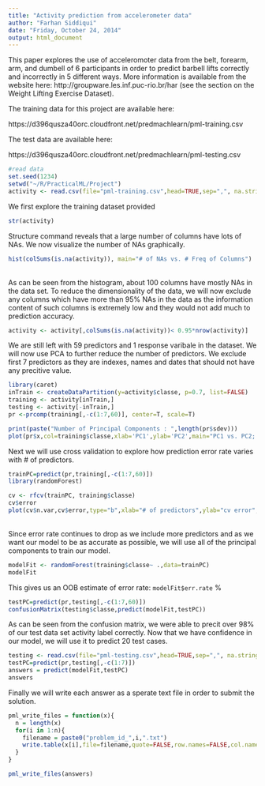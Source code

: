 ```yaml
---
title: "Activity prediction from accelerometer data"
author: "Farhan Siddiqui"
date: "Friday, October 24, 2014"
output: html_document
---
```


This paper explores the use of acceleromoter data from the belt, forearm, arm, and dumbell of 6 participants in order to predict barbell lifts correctly and incorrectly in 5 different ways. More information is available from the website here: http://groupware.les.inf.puc-rio.br/har (see the section on the Weight Lifting Exercise Dataset). 

The training data for this project are available here: 

https://d396qusza40orc.cloudfront.net/predmachlearn/pml-training.csv

The test data are available here: 

https://d396qusza40orc.cloudfront.net/predmachlearn/pml-testing.csv


```r
#read data
set.seed(1234)
setwd("~/R/PracticalML/Project")
activity <- read.csv(file="pml-training.csv",head=TRUE,sep=",", na.strings=c("NA", "#DIV/0!"))
```

We first explore the training dataset provided

```r
str(activity)

```
Structure command reveals that a large number of columns have lots of NAs. We now visualize the number of NAs graphically.
```r
hist(colSums(is.na(activity)), main="# of NAs vs. # Freq of Columns")
```
<br>
As can be seen from the histogram, about 100 columns have mostly NAs in the data set. To reduce the dimensionality of the data, we will now exclude any columns which have more than 95% NAs in the data as the information content of such columns is extremely low and they would not add much to prediction accuracy.

```r
activity <- activity[,colSums(is.na(activity))< 0.95*nrow(activity)]
```
We are still left with 59 predictors and 1 response varibale in the dataset. We will now use PCA to further reduce the number of predictors. We exclude first 7 predictors as they are indexes, names and dates that should not have any precitive value.

```r
library(caret)
inTrain <- createDataPartition(y=activity$classe, p=0.7, list=FALSE)
training <- activity[inTrain,]
testing <- activity[-inTrain,]
pr <-prcomp(training[,-c(1:7,60)], center=T, scale=T)
```
```r
print(paste("Number of Principal Components : ",length(pr$sdev)))
plot(pr$x,col=training$classe,xlab='PC1',ylab='PC2',main="PC1 vs. PC2; Color = Activity Class")
```
Next we will use cross validation to explore how prediction error rate varies with # of predictors.

```r
trainPC=predict(pr,training[,-c(1:7,60)])
library(randomForest)
```
```r
cv <- rfcv(trainPC, training$classe)
cv$error
plot(cv$n.var,cv$error,type="b",xlab="# of predictors",ylab="cv error", main="# of predictors vs. cv error")
```
<br>
Since error rate continues to drop as we include more predictors and as we want our model to be as accurate as possible, we will use all of the principal components to train our model.
```r
modelFit <- randomForest(training$classe~ .,data=trainPC)
modelFit
```
This gives us an OOB estimate of  error rate: `modelFit$err.rate` %
```r
testPC=predict(pr,testing[,-c(1:7,60)])
confusionMatrix(testing$classe,predict(modelFit,testPC))
```
As can be seen from the confusion matrix, we were able to precit over 98% of our test data set activity label correctly. Now that we have confidence in our model, we will use it to predict 20 test cases.
```r
testing <- read.csv(file="pml-testing.csv",head=TRUE,sep=",", na.strings=c("NA", "#DIV/0!"))
testPC=predict(pr,testing[,-c(1:7)])
answers = predict(modelFit,testPC)
answers
```
Finally we will write each answer as a sperate text file in order to submit the solution.
```r
pml_write_files = function(x){
  n = length(x)
  for(i in 1:n){
    filename = paste0("problem_id_",i,".txt")
    write.table(x[i],file=filename,quote=FALSE,row.names=FALSE,col.names=FALSE)
  }
}

pml_write_files(answers)
```